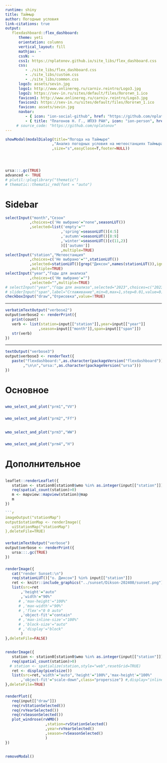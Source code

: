```yaml
---
runtime: shiny
title: Таймыр
author: Погодные условия
link-citations: true
output:
   flexdashboard::flex_dashboard:
      theme: yeti
      orientation: columns
      vertical_layout: fill
      mathjax: ~
      cssN: ~
      css1: https://nplatonov.github.io/site_libs/flex_dashboard.css
      css:
         - ./site_libs/flex_dashboard.css
         - ./site_libs/custom.css
         - ./site_libs/common.css
      logo3: assets/sevin.jpg
      logo1: http://www.onlinereg.ru/carniv.reintro/Logo3.jpg
      logo2: https://sev-in.ru/sites/default/files/Логотип_1.ico
      favicon1: http://www.onlinereg.ru/carniv.reintro/Logo3.jpg
      favicon2: https://sev-in.ru/sites/default/files/Логотип_1.ico
      favicon: assets/sevin.jpg
      navbar:
         - { icon: "ion-social-github", href: "https://github.com/nplatonov", align: right, target: _blank}
         - { title: "Платонов Н. Г., ИПЭЭ РАН", icon: "ion-person", href: "https://sev-in.ru/user/412", align: right, target: _blank}
     # source_code: "https://github.com/nplatonov"
---
```


```r
showModal(modalDialog(title="Погода на Таймыре"
                     ,"Анализ погодных условия на метеостанциях Таймыра"
                     ,size="s",easyClose=T,footer=NULL))
```

```r
```

```r
```

```r
```

```r
ursa:::.gc(TRUE)
advanced <- TRUE
# plutil::pluglibrary("thematic")
# thematic::thematic_rmd(font = "auto")
```

# Sidebar {.sidebar data-width="150px"}

```r
selectInput("month","Сезон"
           ,choices=c('Не выбрано'="none",seasonLUT())
           ,selected=list('empty'=""
                         ,'spring'=seasonLUT()[4:5]
                         ,'autumn'=seasonLUT()[8:9]
                         ,'winter'=seasonLUT()[c(11,2)]
                         )[['autumn']]
                         ,multiple=TRUE)
selectInput("station","Метеостанция"
           ,choices=c('Не выбрано'="",stationLUT())
           ,selected=stationLUT()[grep("Диксон",names(stationLUT()),ignore.case=TRUE)]
           ,multiple=TRUE)
selectInput("year","Годы для анализа"
           ,choices=c('Не выбрано'="")
           ,selected="",multiple=TRUE)
# selectInput("year","Годы для анализа",selected="2023",choices=c("2023","2022","2021"),multiple=F)
# sliderInput("span",label="Сглаживание",min=0,max=1,step=0.01,value=0)
checkboxInput("draw","Отрисовка",value=!TRUE)
```


---


```r
verbatimTextOutput("verbose2")
output$verbose2 <- renderPrint({
   print(count)
   verb <- list(station=input[["station"]],year=input[["year"]]
               ,season=input[["month"]],span=input[["span"]])
   str(verb)
})
```


---

```r
textOutput("verbose3")
output$verbose3 <- renderText({
   paste("flexdashboard:",as.character(packageVersion("flexdashboard"))
        ,"\n\n","ursa:",as.character(packageVersion("ursa")))
})
```

# Основное {#primary}

##

### {data-header="panel 1"}

```r
wmo_select_and_plot("prm1","VV")
```

### {data-header="panel 2"}

```r
wmo_select_and_plot("prm2","Ff")
```

##

### {data-header="panel 3"}


```r
wmo_select_and_plot("prm3","WW")
```

### {data-header="panel 4"}

```r
wmo_select_and_plot("prm4","H")
```

# Дополнительное {#secondary}

## {data-info="column 1" data-width=100}

### {data-info="column 1, row 1"}

```r
leaflet::renderLeaflet({
   station <- station0[station0$wmo %in% as.integer(input[["station"]]),]
   req(spatial_count(station)>0)
   m <- mapview::mapview(station)@map
   m
})

```r
imageOutput("stationMap")
output$stationMap <- renderImage({
   uiStationMap("stationMap")
},deleteFile=TRUE)
```

### {data-info="column 1, row 2"}

```r
verbatimTextOutput("verbose")
output$verbose <- renderPrint({
   ursa:::.gc(TRUE)
})
```

### {data-info="column 1, row 3"}

```r
renderImage({
   cat("render Sunset:\n")
   req(stationLUT()["о. Диксон"] %in% input[["station"]])
   ret <- knitr::include_graphics("../sunset/Dikson-202408/sunset.png")
   list(src=ret
       ,'height'="auto"
       ,'width'="90%"
      # ,'max-height'="100%"
      # ,'max-width'="90%"
      # ,'flex'="0 0 auto"
       ,'object-fit'="contain"
      # ,'max-inline-size'="100%"
      # ,'block-size'="auto"
      # ,'display'="block"
       )
},deleteFile=FALSE)
```

## {data-info="column 2" data-width=160}

### {data-info="column 2, row 1"}

```r
renderImage({
   station <- station0[station0$wmo %in% as.integer(input[["station"]]),]
   req(spatial_count(station)>0)
  # station <- spatialize(station,style="web",resetGrid=TRUE)
   ret <- display(pixelsize())
   list(src=ret,'width'="auto",'height'="100%",'max-height'="100%"
       ,'object-fit'="scale-down",class="propersize") #,display="inline-block")
},deleteFile=TRUE)
```

### {data-info="column 2, row 2"}

```r
renderPlot({
   req(input[["draw"]])
   req(rvStationSelected())
   req(rvYearSelected())
   req(rvSeasonSelected())
   plot_windrose(rvWMO()
                  ,station=rvStationSelected()
                  ,year=rvYearSelected()
                  ,season=rvSeasonSelected()
                  )
})
```

## {data-info="column 3" data-width=80}

###

```r
removeModal()
```

